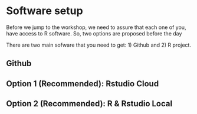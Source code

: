 # Software setup  {-}



Before we jump to the workshop, we need to assure that each one of you, have access to R software.
So, two options are proposed before the day

There are two main sofware that you need to get: 1) Github and 2) R project.


## Github

## Option 1 (Recommended):  Rstudio Cloud




## Option 2 (Recommended):  R & Rstudio Local
